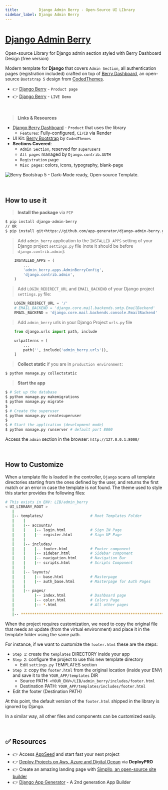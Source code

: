 ```yaml
---
title:         Django Admin Berry - Open-Source UI LIbrary
sidebar_label: Django Admin Berry
---
```


# [Django Admin Berry](https://appseed.us/product/berry-dashboard/django/)

<SubHeading>Open-source Library for Django admin section styled with Berry Dashboard Design (free version)</SubHeading>

Modern template for **Django** that covers `Admin Section`, all authentication pages (registration included) crafted on top of [Berry Dashboard](https://appseed.us/product/berry-dashboard/django/), 
an open-source `Bootstrap 5` design from [CodedThemes](https://codedthemes.com/?ref=appseed).

- 👉 [Django Berry](https://appseed.us/product/berry-dashboard/django/) - `Product page`
- 👉 [Django Berry](https://django-berry.onrender.com) - `LIVE Demo`

<br />

> **Links & Resources**

- [Django Berry Dashboard](/products/django-dashboards/berry-dashboard/) - `Product` that uses the library
  - `Features`: Fully-configured, `CI/CD` via Render
- UI Kit: [Berry Bootstrap](https://codedthemes.com/item/berry-bootstrap-free-admin-template/?ref=appseed) by `CodedThemes`
- **Sections Covered**: 
  - `Admin Section`, reserved for `superusers`
  - `All pages` managed by `Django.contrib.AUTH`
  - `Registration` page
  - `Misc pages`: colors, icons, typography, blank-page 
  

![Berry Bootstrap 5 - Dark-Mode ready, Open-source Template.](https://user-images.githubusercontent.com/51070104/215728710-d1ee7fef-8153-402b-9741-371e1c01cd36.png)

<br />

## How to use it

> **Install the package** via `PIP` 

```bash
$ pip install django-admin-berry
// OR
$ pip install git+https://github.com/app-generator/django-admin-berry.git
```

> Add `admin_berry` application to the `INSTALLED_APPS` setting of your Django project `settings.py` file (note it should be before `django.contrib.admin`):

```python
    INSTALLED_APPS = (
        ...
        'admin_berry.apps.AdminBerryConfig',
        'django.contrib.admin',
    )
```


> Add `LOGIN_REDIRECT_URL` and `EMAIL_BACKEND` of your Django project `settings.py` file:

```python
    LOGIN_REDIRECT_URL = '/'
    # EMAIL_BACKEND = 'django.core.mail.backends.smtp.EmailBackend'
    EMAIL_BACKEND = 'django.core.mail.backends.console.EmailBackend'
```


> Add `admin_berry` urls in your Django Project `urls.py` file

```python
    from django.urls import path, include

    urlpatterns = [
        ...
        path('', include('admin_berry.urls')),
    ]
```


> **Collect static** if you are in `production environment`:

```bash
$ python manage.py collectstatic
```

> **Start the app**

```bash
$ # Set up the database
$ python manage.py makemigrations
$ python manage.py migrate
$
$ # Create the superuser
$ python manage.py createsuperuser
$
$ # Start the application (development mode)
$ python manage.py runserver # default port 8000
```

Access the `admin` section in the browser: `http://127.0.0.1:8000/`

<br />

## How to Customize 

When a template file is loaded in the controller, `Django` scans all template directories starting from the ones defined by the user, and returns the first match or an error in case the template is not found. 
The  theme used to style this starter provides the following files: 

```bash
# This exists in ENV: LIB/admin_berry
< UI_LIBRARY_ROOT >                   
   |
   |-- templates/                     # Root Templates Folder 
   |    |          
   |    |-- accounts/       
   |    |    |-- login.html           # Sign IN Page
   |    |    |-- register.html        # Sign UP Page
   |    |
   |    |-- includes/       
   |    |    |-- footer.html          # Footer component
   |    |    |-- sidebar.html         # Sidebar component
   |    |    |-- navigation.html      # Navigation Bar
   |    |    |-- scripts.html         # Scripts Component
   |    |
   |    |-- layouts/       
   |    |    |-- base.html            # Masterpage
   |    |    |-- auth_base.html       # Masterpage for Auth Pages
   |    |
   |    |-- pages/       
   |         |-- index.html           # Dashboard page
   |         |-- color.html           # Colors Page
   |         |-- *.html               # All other pages
   |    
   |-- ************************************************************************
```

When the project requires customization, we need to copy the original file that needs an update (from the virtual environment) and place it in the template folder using the same path. 

For instance, if we want to customize the `footer.html` these are the steps:

- `Step 1`: create the `templates` DIRECTORY inside your app 
- `Step 2`: configure the project to use this new template directory
  - Edit `settings.py` TEMPLATES section 
- `Step 3`: copy the `footer.html` from the original location (inside your ENV) and save it to the `YOUR_APP/templates` DIR
  - Source PATH: `<YOUR_ENV>/LIB/admin_berry/includes/footer.html`
  - Destination PATH: `YOUR_APP/templates/includes/footer.html`
- Edit the footer (Destination PATH)    

At this point, the default version of the `footer.html` shipped in the library is ignored by Django.

In a similar way, all other files and components can be customized easily.

<br />

## ✅ Resources 

- 👉 Access [AppSeed](https://appseed.us/) and start fast your next project
- 👉 [Deploy Projects on Aws, Azure and Digital Ocean](https://www.docs.deploypro.dev/) via **DeployPRO**
- 👉 Create an amazing landing page with [Simpllo, an open-source site builder](https://www.simpllo.com/)
- 👉 [Django App Generator](https://app-generator.dev/django/) - A 2nd generation App Builder
